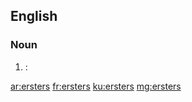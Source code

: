 ==English==

===Noun===
{{head|en|plural}}

# {{context|New York City|and|New Orleans|lang=en}} {{plural of|erster|nodot=1|lang=en|nocat=1}}: {{eye dialect of|oysters|nocap=1}}

[[ar:ersters]]
[[fr:ersters]]
[[ku:ersters]]
[[mg:ersters]]